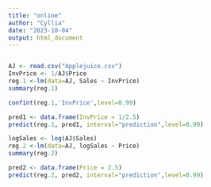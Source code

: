 ```yaml
---
title: "online"
author: "Cyllia"
date: "2023-10-04"
output: html_document
---
```


```r

```

```r
AJ <- read.csv("Applejuice.csv")
InvPrice <- 1/AJ$Price
reg.1 <-lm(data=AJ, Sales ~ InvPrice)
summary(reg.1)
```

```r
confint(reg.1,'InvPrice',level=0.99)
```

```r
pred1 <- data.frame(InvPrice = 1/2.5)
predict(reg.1, pred1, interval="prediction",level=0.99)
```


```r
logSales <- log(AJ$Sales)
reg.2 <-lm(data=AJ, logSales ~ Price)
summary(reg.2)
```
```r
pred2 <- data.frame(Price = 2.5)
predict(reg.2, pred2, interval="prediction",level=0.99)
```


